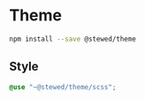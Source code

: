 # Theme

```bash
npm install --save @stewed/theme
```

## Style

```scss
@use "~@stewed/theme/scss";
```
